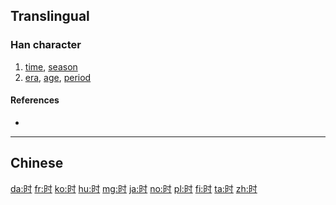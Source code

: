 {{also|時}}
==Translingual==
{{stroke order|strokes=7}}
{{stroke order|type=animate}}

===Han character===
{{Han char|rn=72|rad=日|as=03|sn=7|four=|canj=ADI|ids=⿰日寸}}

# [[time]], [[season]]
# [[era]], [[age]], [[period]]

====References====
* {{Han ref|kx=0490.221|dkj=13772|dj=0851.220|hdz=21487.020|uh=65F6|ud=26102}}

----

==Chinese==
{{zh-see|時}}

[[da:时]]
[[fr:时]]
[[ko:时]]
[[hu:时]]
[[mg:时]]
[[ja:时]]
[[no:时]]
[[pl:时]]
[[fi:时]]
[[ta:时]]
[[zh:时]]